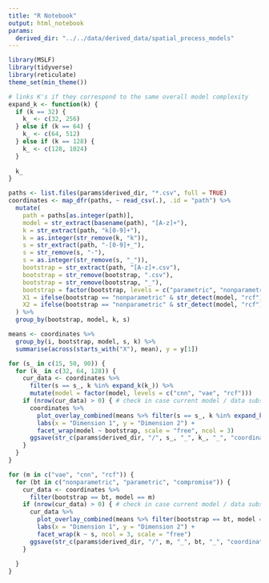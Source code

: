 ```yaml
---
title: "R Notebook"
output: html_notebook
params:
  derived_dir: "../../data/derived_data/spatial_process_models"
---
```


```r
library(MSLF)
library(tidyverse)
library(reticulate)
theme_set(min_theme())

# links K's if they correspond to the same overall model complexity
expand_k <- function(k) {
  if (k == 32) {
    k_ <- c(32, 256)
  } else if (k == 64) {
    k_ <- c(64, 512)
  } else if (k == 128) {
    k_ <- c(128, 1024)
  }
  
  k_
}
```

```r
paths <- list.files(params$derived_dir, "*.csv", full = TRUE)
coordinates <- map_dfr(paths, ~ read_csv(.), .id = "path") %>%
  mutate(
    path = paths[as.integer(path)],
    model = str_extract(basename(path), "[A-z]+"),
    k = str_extract(path, "k[0-9]+"),
    k = as.integer(str_remove(k, "k")),
    s = str_extract(path, "-[0-9]+_"),
    s = str_remove(s, "-"),
    s = as.integer(str_remove(s, "_")),
    bootstrap = str_extract(path, "[A-z]+.csv"),
    bootstrap = str_remove(bootstrap, ".csv"),
    bootstrap = str_remove(bootstrap, "_"),
    bootstrap = factor(bootstrap, levels = c("parametric", "nonparametric", "compromise")),
    X1 = ifelse(bootstrap == "nonparametric" & str_detect(model, "rcf"), X1 + runif(n(), -0.01, 0.01), X1),
    X2 = ifelse(bootstrap == "nonparametric" & str_detect(model, "rcf"), X2 + runif(n(), -0.01, 0.01), X2),
  ) %>%
  group_by(bootstrap, model, k, s)

means <- coordinates %>%
  group_by(i, bootstrap, model, s, k) %>%
  summarise(across(starts_with("X"), mean), y = y[1])
```

```r
for (s_ in c(15, 50, 90)) {
  for (k_ in c(32, 64, 128)) {
    cur_data <- coordinates %>%
      filter(s == s_, k %in% expand_k(k_)) %>%
      mutate(model = factor(model, levels = c("cnn", "vae", "rcf")))
    if (nrow(cur_data) > 0) { # check in case current model / data subset is not yet run
      coordinates %>%
        plot_overlay_combined(means %>% filter(s == s_, k %in% expand_k(k_))) +
        labs(x = "Dimension 1", y = "Dimension 2") +
        facet_wrap(model ~ bootstrap, scale = "free", ncol = 3)
      ggsave(str_c(params$derived_dir, "/", s_, "_", k_, "_", "coordinates.png"), dpi = 600, height = 6, width = 4)
    }
  }
}

for (m in c("vae", "cnn", "rcf")) {
  for (bt in c("nonparametric", "parametric", "compromise")) {
    cur_data <- coordinates %>%
      filter(bootstrap == bt, model == m)
    if (nrow(cur_data) > 0) { # check in case current model / data subset is not yet run
      cur_data %>%
        plot_overlay_combined(means %>% filter(bootstrap == bt, model == m)) +
        labs(x = "Dimension 1", y = "Dimension 2") +
        facet_wrap(k ~ s, ncol = 3, scale = "free")
      ggsave(str_c(params$derived_dir, "/", m, "_", bt, "_", "coordinates.png"), dpi = 600, height = 6, width = 4)
    }
      
  }
}
```
